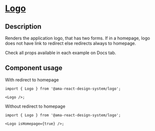 
<Meta title="Components/Logo/Logo Docs" />

<h1 className="mb-32">
  <u>Logo</u>
</h1>

<h2>Description</h2>

<p className="fs-16">
  Renders the application logo, that has two forms. If in a homepage, logo does not have link to redirect else redirects always to homepage.
</p>
<p className="fs-16">Check all props available in each example on Docs tab.</p>

<h2>Component usage</h2>

<label>With redirect to homepage</label>

```tsx
import { Logo } from '@ama-react-design-system/logo';

<Logo />;
```

<label>Without redirect to homepage</label>

```tsx
import { Logo } from '@ama-react-design-system/logo';

<Logo isHomepage={true} />;
```
